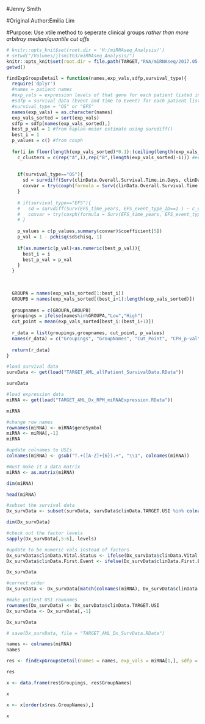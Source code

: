 #Jenny Smith 

#Original Author:Emilia Lim

#Purpose: Use xtile method to seperate clinical groups *rather than more arbitray median/quantile cut offs*


```r
# knitr::opts_knit$set(root.dir = 'H:/miRNAseq_Analysis/')
# setwd("/Volumes/jlsmith3/miRNAseq_Analysis/")
knitr::opts_knit$set(root.dir = file.path(TARGET,"RNA/miRNAseq/2017.05.23_Cutpoints_T.Alonzo"))
getwd()
```


```r
findExpGroupsDetail = function(names,exp_vals,sdfp,survival_type){
  require('dplyr')
  #names = patient names
  #exp_vals = expression levels of that gene for each patient listed in names
  #sdfp = survival data (Event and Time to Event) for each patient listed in names
  #survival_type = "OS" or "EFS"
  names(exp_vals) = as.character(names)
  exp_vals_sorted = sort(exp_vals)
  sdfp = sdfp[names(exp_vals_sorted),]
  best_p_val = 1 #from kaplan-meier estimate using survdiff()
  best_i = 1
  p_values = c() #from coxph 
  
  for(i in floor(length(exp_vals_sorted)*0.1):(ceiling(length(exp_vals_sorted)*0.9))){
    c_clusters = c(rep("A",i),rep("B",(length(exp_vals_sorted)-i))) #every iteration changes the ratio of patients in group A:Group B
    
    
    if(survival_type=="OS"){
      sd = survdiff(Surv(clinData.Overall.Survival.Time.in.Days, clinData.Vital.Status) ~ c_clusters, data=sdfp) #calculate p-val
      coxvar = try(coxph(formula = Surv(clinData.Overall.Survival.Time.in.Days, clinData.Vital.Status) ~ c_clusters, data = sdfp)) #calculate the p-vals
    }
    
    # if(survival_type=="EFS"){
    #   sd = survdiff(Surv(EFS_time_years, EFS_event_type_ID==1 ) ~ c_clusters, data=sdfp)
    #   coxvar = try(coxph(formula = Surv(EFS_time_years, EFS_event_type_ID==1 ) ~ c_clusters, data = sdfp))
    # }
    
    p_values = c(p_values,summary(coxvar)$coefficient[5])
    p_val = 1 - pchisq(sd$chisq, 1)
    
    if(as.numeric(p_val)<as.numeric(best_p_val)){
      best_i = i
      best_p_val = p_val
    }
  }
  
  

  GROUPA = names(exp_vals_sorted[1:best_i])
  GROUPB = names(exp_vals_sorted[(best_i+1):length(exp_vals_sorted)])
  
  groupnames = c(GROUPA,GROUPB)
  groupings = ifelse(names%in%GROUPA,"Low","High")
  cut_point = mean(exp_vals_sorted[best_i:(best_i+1)])
  
  r_data = list(groupings,groupnames, cut_point, p_values)
  names(r_data) = c("Groupings", "GroupNames", "Cut_Point", "CPH_p-val")
  
  return(r_data)
}

```


```r
#load survival data
survData <- get(load("TARGET_AML_allPatient_SurvivalData.RData"))

survData
```

```r
#load expression data
miRNA <- get(load("TARGET_AML_Dx_RPM_miRNAExpression.RData"))

miRNA
```

```r

#change row names
rownames(miRNA) <- miRNA$geneSymbol
miRNA <- miRNA[,-1]
miRNA
```

```r
#update colnames to USIs
colnames(miRNA) <- gsub("T.+([A-Z]+{6}).+", "\\1", colnames(miRNA))

#must make it a data matrix
miRNA <- as.matrix(miRNA)
```

```r
dim(miRNA)
```

```r
head(miRNA)

```

```r
#subset the survival data
Dx_survData <- subset(survData, survData$clinData.TARGET.USI %in% colnames(miRNA))

dim(Dx_survData)
```

```r
#check out the factor levels
sapply(Dx_survData[,5:6], levels)
```

```r
#update to be numeric vals instead of factors
Dx_survData$clinData.Vital.Status <- ifelse(Dx_survData$clinData.Vital.Status == "Alive", 0, 1)
Dx_survData$clinData.First.Event <- ifelse(Dx_survData$clinData.First.Event == "Censored", 0, 1)

Dx_survData

```

```r
#correct order
Dx_survData <- Dx_survData[match(colnames(miRNA), Dx_survData$clinData.TARGET.USI), ]

#make patient USI rownames
rownames(Dx_survData) <- Dx_survData$clinData.TARGET.USI
Dx_survData <- Dx_survData[,-1]

Dx_survData

# save(Dx_survData, file = "TARGET_AML_Dx_SurvData.RData")

```

```r
names <- colnames(miRNA)
names
```

```r
res <- findExpGroupsDetail(names = names, exp_vals = miRNA[1,], sdfp = Dx_survData, survival_type = "OS")

```


```r

res

```

```r

x <- data.frame(res$Groupings, res$GroupNames)

x
```

```r

x <- x[order(x$res.GroupNames),]

x
```




